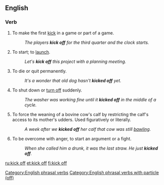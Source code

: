 {{also|kick-off|kickoff}}
==English==

===Verb===
{{en-verb|kicks off|kicking off|kicked off}}

# To make the first [[kick]] in a game or part of a game.
#: ''The players '''kick off''' for the third quarter and the clock starts.''
# {{idiomatic}} To start; to [[launch]].
#: ''Let's '''kick off''' this project with a planning meeting.''
# {{idiomatic|colloquial|euphemism}} To die or quit permanently.
#: ''It's a wonder that old dog hasn't '''kicked off''' yet.''
# {{idiomatic}} To shut down or [[turn off]] suddenly.
#: ''The washer was working fine until it '''kicked off''' in the middle of a cycle.''
# {{US|idiomatic|ranching|slang}} To force the weaning of a bovine cow's calf by restricting the calf's access to its mother's udders.  Used figuratively or literally.
#: ''A week after we '''kicked off''' her calf that cow was still [[bawling]].''
# {{UK|idiomatic|colloquial}} To be overcome with anger, to start an argument or a fight.
#: ''When she called him a drunk, it was the last straw. He just '''kicked off'''.''

[[Category:English phrasal verbs]]
[[Category:English phrasal verbs with particle (off)]]

[[ru:kick off]]
[[et:kick off]]
[[fi:kick off]]